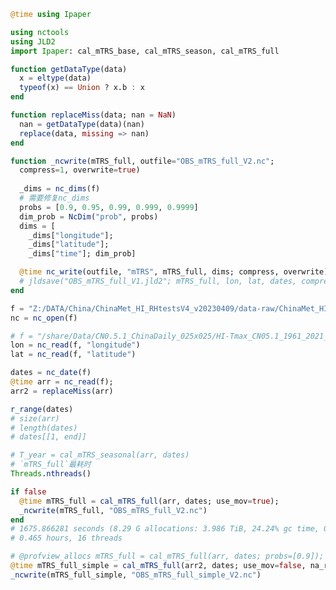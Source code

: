 ```julia
@time using Ipaper

using nctools
using JLD2
import Ipaper: cal_mTRS_base, cal_mTRS_season, cal_mTRS_full

function getDataType(data)
  x = eltype(data)
  typeof(x) == Union ? x.b : x
end

function replaceMiss(data; nan = NaN)
  nan = getDataType(data)(nan)
  replace(data, missing => nan)
end

function _ncwrite(mTRS_full, outfile="OBS_mTRS_full_V2.nc"; 
  compress=1, overwrite=true)
  
  _dims = nc_dims(f)
  # 需要修复nc_dims
  probs = [0.9, 0.95, 0.99, 0.999, 0.9999]
  dim_prob = NcDim("prob", probs)
  dims = [
    _dims["longitude"];
    _dims["latitude"];
    _dims["time"]; dim_prob]

  @time nc_write(outfile, "mTRS", mTRS_full, dims; compress, overwrite)
  # jldsave("OBS_mTRS_full_V1.jld2"; mTRS_full, lon, lat, dates, compress=true)
end
```

```julia
f = "Z:/DATA/China/ChinaMet_HI_RHtestsV4_v20230409/data-raw/ChinaMet_HI_RHtestsV4_v20230409_HI_max_G100.nc"
nc = nc_open(f)

# f = "/share/Data/CN0.5.1_ChinaDaily_025x025/HI-Tmax_CN05.1_1961_2021_daily_025x025.nc"
lon = nc_read(f, "longitude")
lat = nc_read(f, "latitude")

dates = nc_date(f)
@time arr = nc_read(f);
arr2 = replaceMiss(arr)
```

```julia
r_range(dates)
# size(arr)
# length(dates)
# dates[[1, end]]

# T_year = cal_mTRS_seasonal(arr, dates)
# `mTRS_full`最耗时
Threads.nthreads()

if false
  @time mTRS_full = cal_mTRS_full(arr, dates; use_mov=true);
  _ncwrite(mTRS_full, "OBS_mTRS_full_V2.nc")
end
# 1675.866281 seconds (8.29 G allocations: 3.986 TiB, 24.24% gc time, 0.45% compilation time)
# 0.465 hours, 16 threads
```

```julia
# @profview_allocs mTRS_full = cal_mTRS_full(arr, dates; probs=[0.9]);
@time mTRS_full_simple = cal_mTRS_full(arr2, dates; use_mov=false, na_rm=true);
_ncwrite(mTRS_full_simple, "OBS_mTRS_full_simple_V2.nc")
```
